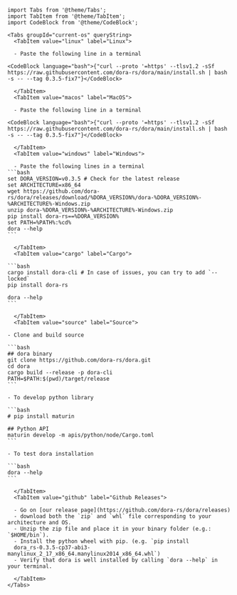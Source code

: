 ````mdx-code-block

import Tabs from '@theme/Tabs';
import TabItem from '@theme/TabItem';
import CodeBlock from '@theme/CodeBlock';

<Tabs groupId="current-os" queryString>
  <TabItem value="linux" label="Linux">

  - Paste the following line in a terminal

<CodeBlock language="bash">{"curl --proto '=https' --tlsv1.2 -sSf https://raw.githubusercontent.com/dora-rs/dora/main/install.sh | bash -s -- --tag 0.3.5-fix7"}</CodeBlock>

  </TabItem>
  <TabItem value="macos" label="MacOS">

  - Paste the following line in a terminal

<CodeBlock language="bash">{"curl --proto '=https' --tlsv1.2 -sSf https://raw.githubusercontent.com/dora-rs/dora/main/install.sh | bash -s -- --tag 0.3.5-fix7"}</CodeBlock>

  </TabItem>
  <TabItem value="windows" label="Windows">

  - Paste the following lines in a terminal
```bash
set DORA_VERSION=v0.3.5 # Check for the latest release
set ARCHITECTURE=x86_64
wget https://github.com/dora-rs/dora/releases/download/%DORA_VERSION%/dora-%DORA_VERSION%-%ARCHITECTURE%-Windows.zip
unzip dora-%DORA_VERSION%-%ARCHITECTURE%-Windows.zip
pip install dora-rs==%DORA_VERSION%
set PATH=%PATH%:%cd%
dora --help
```

  </TabItem>
  <TabItem value="cargo" label="Cargo">

```bash
cargo install dora-cli # In case of issues, you can try to add `--locked`
pip install dora-rs

dora --help
```

  </TabItem>
  <TabItem value="source" label="Source">

- Clone and build source

```bash
## dora binary
git clone https://github.com/dora-rs/dora.git
cd dora
cargo build --release -p dora-cli
PATH=$PATH:$(pwd)/target/release
```

- To develop python library

```bash
# pip install maturin

## Python API
maturin develop -m apis/python/node/Cargo.toml
```

- To test dora installation

```bash
dora --help
```

  </TabItem>
  <TabItem value="github" label="Github Releases">

  - Go on [our release page](https://github.com/dora-rs/dora/releases)
  - download both the `zip` and `whl` file corresponding to your architecture and OS.
  - Unzip the zip file and place it in your binary folder (e.g.: `$HOME/bin`).
  - Install the python wheel with pip. (e.g. `pip install
  dora_rs-0.3.5-cp37-abi3-manylinux_2_17_x86_64.manylinux2014_x86_64.whl`)
  - Verify that dora is well installed by calling `dora --help` in your terminal.

  </TabItem>
</Tabs>

````
